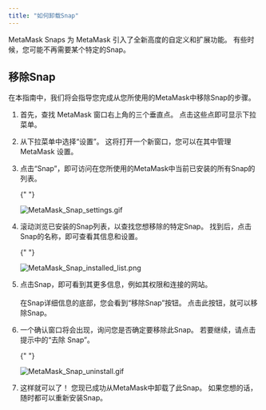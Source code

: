 ```yaml
---
title: "如何卸载Snap"
---
```


MetaMask Snaps 为 MetaMask 引入了全新高度的自定义和扩展功能。 有些时候，您可能不再需要某个特定的Snap。

## 移除Snap

在本指南中，我们将会指导您完成从您所使用的MetaMask中移除Snap的步骤。

1. 首先，查找 MetaMask 窗口右上角的三个垂直点。 点击这些点即可显示下拉菜单。

2. 从下拉菜单中选择“设置”。 这将打开一个新窗口，您可以在其中管理 MetaMask 设置。

3. 点击“Snap”，即可访问在您所使用的MetaMask中当前已安装的所有Snap的列表。

   {" "}

   <div class="center-container">
     <div class="img-small">
       <img
         src={
           require("../../../../../img/metamask-snaps/how-do-snap-permissions-work/MetaMask_Snap_settings.gif")
             .default
         }
         alt="MetaMask_Snap_settings.gif"
       />
     </div>
   </div>

4. 滚动浏览已安装的Snap列表，以查找您想移除的特定Snap。 找到后，点击Snap的名称，即可查看其信息和设置。

   {" "}

   <div class="center-container">
     <div class="img-small">
       <img
         src={
           require("../../../../../img/metamask-snaps/how-do-snap-permissions-work/MetaMask_Snap_installed_list.png")
             .default
         }
         alt="MetaMask_Snap_installed_list.png"
       />
     </div>
   </div>

5. 点击Snap，即可看到其更多信息，例如其权限和连接的网站。\
   \
   在Snap详细信息的底部，您会看到“移除Snap”按钮。 点击此按钮，就可以移除Snap。

6. 一个确认窗口将会出现，询问您是否确定要移除此Snap。 若要继续，请点击提示中的“去除 Snap”。

   {" "}

   <div class="center-container">
     <div class="img-small">
       <img
         src={
           require("../../../../../img/metamask-snaps/how-to-uninstall-a-snap/MetaMask_Snap_uninstall.gif")
             .default
         }
         alt="MetaMask_Snap_uninstall.gif"
       />
     </div>
   </div>

7. 这样就可以了！ 您现已成功从MetaMask中卸载了此Snap。 如果您想的话，随时都可以重新安装Snap。
